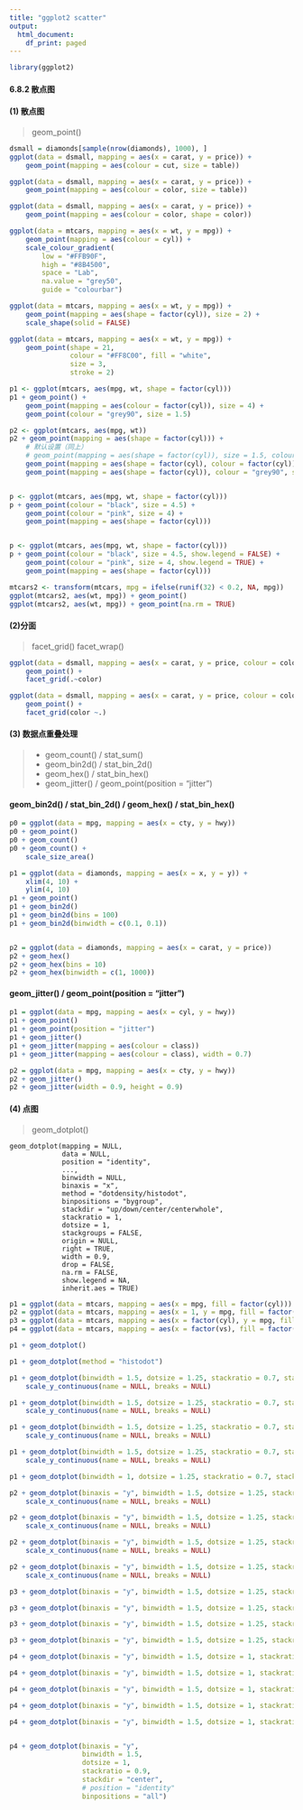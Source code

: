 ---
title: "ggplot2 scatter"
output:
  html_document:
    df_print: paged
---


```{r}
library(ggplot2)
```


#### 6.8.2 散点图


#### (1) 散点图

> geom_point()


```{r}
dsmall = diamonds[sample(nrow(diamonds), 1000), ]
ggplot(data = dsmall, mapping = aes(x = carat, y = price)) +
    geom_point(mapping = aes(colour = cut, size = table))

ggplot(data = dsmall, mapping = aes(x = carat, y = price)) +
    geom_point(mapping = aes(colour = color, size = table))

ggplot(data = dsmall, mapping = aes(x = carat, y = price)) +
    geom_point(mapping = aes(colour = color, shape = color))
```



```{r}
ggplot(data = mtcars, mapping = aes(x = wt, y = mpg)) +
    geom_point(mapping = aes(colour = cyl)) +
    scale_colour_gradient(
        low = "#FFB90F",
        high = "#8B4500", 
        space = "Lab", 
        na.value = "grey50", 
        guide = "colourbar")
```


```{r}
ggplot(data = mtcars, mapping = aes(x = wt, y = mpg)) +
    geom_point(mapping = aes(shape = factor(cyl)), size = 2) +
    scale_shape(solid = FALSE)
```


```{r}
ggplot(data = mtcars, mapping = aes(x = wt, y = mpg)) +
    geom_point(shape = 21, 
               colour = "#FF8C00", fill = "white", 
               size = 3, 
               stroke = 2)
```


```{r}

p1 <- ggplot(mtcars, aes(mpg, wt, shape = factor(cyl)))
p1 + geom_point() +
    geom_point(mapping = aes(colour = factor(cyl)), size = 4) +
    geom_point(colour = "grey90", size = 1.5)

p2 <- ggplot(mtcars, aes(mpg, wt))
p2 + geom_point(mapping = aes(shape = factor(cyl))) +
    # 默认设置（同上）
    # geom_point(mapping = aes(shape = factor(cyl)), size = 1.5, colour = "black") +
    geom_point(mapping = aes(shape = factor(cyl), colour = factor(cyl)), size = 4) +
    geom_point(mapping = aes(shape = factor(cyl)), colour = "grey90", size = 1.5)


p <- ggplot(mtcars, aes(mpg, wt, shape = factor(cyl)))
p + geom_point(colour = "black", size = 4.5) +
    geom_point(colour = "pink", size = 4) +
    geom_point(mapping = aes(shape = factor(cyl)))


p <- ggplot(mtcars, aes(mpg, wt, shape = factor(cyl)))
p + geom_point(colour = "black", size = 4.5, show.legend = FALSE) +
    geom_point(colour = "pink", size = 4, show.legend = TRUE) +
    geom_point(mapping = aes(shape = factor(cyl)))
```

```{r}
mtcars2 <- transform(mtcars, mpg = ifelse(runif(32) < 0.2, NA, mpg))
ggplot(mtcars2, aes(wt, mpg)) + geom_point()
ggplot(mtcars2, aes(wt, mpg)) + geom_point(na.rm = TRUE)
```


#### (2)分面

> facet_grid()
> facet_wrap()

```{r}
ggplot(data = dsmall, mapping = aes(x = carat, y = price, colour = color)) +
    geom_point() +
    facet_grid(.~color)

ggplot(data = dsmall, mapping = aes(x = carat, y = price, colour = color)) +
    geom_point() +
    facet_grid(color ~.)
```



#### (3) 数据点重叠处理

> * geom_count() / stat_sum()
> * geom_bin2d() / stat_bin_2d()
> * geom_hex() / stat_bin_hex()
> * geom_jitter() / geom_point(position = "jitter")

#### geom_bin2d() / stat_bin_2d() / geom_hex() / stat_bin_hex()

```{r}
p0 = ggplot(data = mpg, mapping = aes(x = cty, y = hwy))
p0 + geom_point()
p0 + geom_count()
p0 + geom_count() +
    scale_size_area()

p1 = ggplot(data = diamonds, mapping = aes(x = x, y = y)) +
    xlim(4, 10) +
    ylim(4, 10)
p1 + geom_point()
p1 + geom_bin2d()
p1 + geom_bin2d(bins = 100)
p1 + geom_bin2d(binwidth = c(0.1, 0.1))


p2 = ggplot(data = diamonds, mapping = aes(x = carat, y = price))
p2 + geom_hex()
p2 + geom_hex(bins = 10)
p2 + geom_hex(binwidth = c(1, 1000))
```




#### geom_jitter() / geom_point(position = "jitter")

```{r}
p1 = ggplot(data = mpg, mapping = aes(x = cyl, y = hwy))
p1 + geom_point()
p1 + geom_point(position = "jitter")
p1 + geom_jitter()
p1 + geom_jitter(mapping = aes(colour = class))
p1 + geom_jitter(mapping = aes(colour = class), width = 0.7)

p2 = ggplot(data = mpg, mapping = aes(x = cty, y = hwy))
p2 + geom_jitter()
p2 + geom_jitter(width = 0.9, height = 0.9)
```




#### (4) 点图

> geom_dotplot()

```
geom_dotplot(mapping = NULL, 
             data = NULL, 
             position = "identity", 
             ...,
             binwidth = NULL, 
             binaxis = "x", 
             method = "dotdensity/histodot",
             binpositions = "bygroup", 
             stackdir = "up/down/center/centerwhole", 
             stackratio = 1,
             dotsize = 1, 
             stackgroups = FALSE, 
             origin = NULL, 
             right = TRUE,
             width = 0.9, 
             drop = FALSE, 
             na.rm = FALSE, 
             show.legend = NA,
             inherit.aes = TRUE)
```


```{r}
p1 = ggplot(data = mtcars, mapping = aes(x = mpg, fill = factor(cyl)))
p2 = ggplot(data = mtcars, mapping = aes(x = 1, y = mpg, fill = factor(cyl)))
p3 = ggplot(data = mtcars, mapping = aes(x = factor(cyl), y = mpg, fill = factor(cyl)))
p4 = ggplot(data = mtcars, mapping = aes(x = factor(vs), fill = factor(cyl), y = mpg))
```

```{r}
p1 + geom_dotplot()

p1 + geom_dotplot(method = "histodot")

p1 + geom_dotplot(binwidth = 1.5, dotsize = 1.25, stackratio = 0.7, stackdir = "up") +
    scale_y_continuous(name = NULL, breaks = NULL)

p1 + geom_dotplot(binwidth = 1.5, dotsize = 1.25, stackratio = 0.7, stackdir = "down") +
    scale_y_continuous(name = NULL, breaks = NULL)

p1 + geom_dotplot(binwidth = 1.5, dotsize = 1.25, stackratio = 0.7, stackdir = "center") +
    scale_y_continuous(name = NULL, breaks = NULL)

p1 + geom_dotplot(binwidth = 1.5, dotsize = 1.25, stackratio = 0.7, stackdir = "centerwhole") +
    scale_y_continuous(name = NULL, breaks = NULL)

p1 + geom_dotplot(binwidth = 1, dotsize = 1.25, stackratio = 0.7, stackdir = "up", stackgroups = TRUE, method = "histodot")
```


```{r}
p2 + geom_dotplot(binaxis = "y", binwidth = 1.5, dotsize = 1.25, stackratio = 0.7, stackdir = "up") +
    scale_x_continuous(name = NULL, breaks = NULL)

p2 + geom_dotplot(binaxis = "y", binwidth = 1.5, dotsize = 1.25, stackratio = 0.7, stackdir = "down") +
    scale_x_continuous(name = NULL, breaks = NULL)

p2 + geom_dotplot(binaxis = "y", binwidth = 1.5, dotsize = 1.25, stackratio = 0.7, stackdir = "center") +
    scale_x_continuous(name = NULL, breaks = NULL)

p2 + geom_dotplot(binaxis = "y", binwidth = 1.5, dotsize = 1.25, stackratio = 0.7, stackdir = "centerwhole") +
    scale_x_continuous(name = NULL, breaks = NULL)
```



```{r}
p3 + geom_dotplot(binaxis = "y", binwidth = 1.5, dotsize = 1.25, stackratio = 0.9, stackdir = "up")

p3 + geom_dotplot(binaxis = "y", binwidth = 1.5, dotsize = 1.25, stackratio = 0.9, stackdir = "down")

p3 + geom_dotplot(binaxis = "y", binwidth = 1.5, dotsize = 1.25, stackratio = 0.9, stackdir = "center")

p3 + geom_dotplot(binaxis = "y", binwidth = 1.5, dotsize = 1.25, stackratio = 0.9, stackdir = "centerwhole")
```

```{r}
p4 + geom_dotplot(binaxis = "y", binwidth = 1.5, dotsize = 1, stackratio = 0.9, stackdir = "up", position = "dodge")

p4 + geom_dotplot(binaxis = "y", binwidth = 1.5, dotsize = 1, stackratio = 0.9, stackdir = "down", position = "dodge")

p4 + geom_dotplot(binaxis = "y", binwidth = 1.5, dotsize = 1, stackratio = 0.9, stackdir = "center", position = "dodge")

p4 + geom_dotplot(binaxis = "y", binwidth = 1.5, dotsize = 1, stackratio = 0.9, stackdir = "centerwhole", position = "dodge")

p4 + geom_dotplot(binaxis = "y", binwidth = 1.5, dotsize = 1, stackratio = 0.9, stackdir = "center", position = "identity")


p4 + geom_dotplot(binaxis = "y", 
                  binwidth = 1.5, 
                  dotsize = 1, 
                  stackratio = 0.9, 
                  stackdir = "center", 
                  # position = "identity"
                  binpositions = "all")

```





